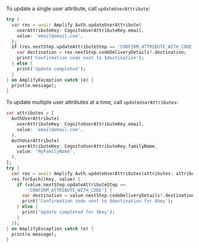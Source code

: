 To update a single user attribute, call `updateUserAttribute`:

```dart
try {
  var res = await Amplify.Auth.updateUserAttribute(
    userAttributeKey: CognitoUserAttributeKey.email,
    value: 'email@email.com',
  );
  if (res.nextStep.updateAttributeStep == 'CONFIRM_ATTRIBUTE_WITH_CODE') {
    var destination = res.nextStep.codeDeliveryDetails?.destination;
    print('Confirmation code sent to $destination');
  } else {
    print('Update completed');
  }
} on AmplifyException catch (e) {
  print(e.message);
}
```

To update multiple user attributes at a time, call `updateUserAttributes`:

```dart
var attributes = [
  AuthUserAttribute(
    userAttributeKey: CognitoUserAttributeKey.email,
    value: 'email@email.com',
  ),
  AuthUserAttribute(
    userAttributeKey: CognitoUserAttributeKey.familyName,
    value: 'MyFamilyName',
  ),
];
try {
  var res = await Amplify.Auth.updateUserAttributes(attributes: attributes);
  res.forEach((key, value) {
    if (value.nextStep.updateAttributeStep ==
        'CONFIRM_ATTRIBUTE_WITH_CODE') {
      var destination = value.nextStep.codeDeliveryDetails?.destination;
      print('Confirmation code sent to $destination for $key');
    } else {
      print('Update completed for $key');
    }
  });
} on AmplifyException catch (e) {
  print(e.message);
}
```